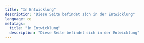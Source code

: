 ```yaml
---
title: "In Entwicklung"
description: "Diese Seite befindet sich in der Entwicklung"
language: de
metatags:
  title: "In Entwicklung"
  description: "Diese Seite befindet sich in der Entwicklung"
---
```



<Hero
  headline="Willkommen bei Dynamic Checkout"
  lead="Die moderne Art des Preisens und Verkaufs für digitale Ersteller. Wir arbeiten an der Unterstützung für andere Sprachen außer Englisch."
  image="/small-business.jpg"
  buttonText=""
  buttonUrl=""
/>